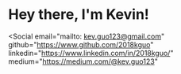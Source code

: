
# Hey there, I'm Kevin!

<Social
    email="mailto: kev.guo123@gmail.com"
    github="https://www.github.com/2018kguo"
    linkedin="https://www.linkedin.com/in/2018kguo/"
    medium="https://medium.com/@kev.guo123"
>
</Social>